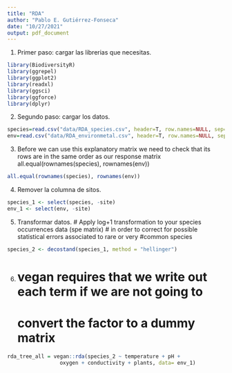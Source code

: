 ```yaml
---
title: "RDA"
author: "Pablo E. Gutiérrez-Fonseca"
date: "10/27/2021"
output: pdf_document
---
```



1. Primer paso: cargar las librerias que necesitas.


```r

library(BiodiversityR)
library(ggrepel)
library(ggplot2)
library(readxl)
library(ggsci)
library(ggforce)
library(dplyr)

```



2. Segundo paso: cargar los datos.

```r

species=read.csv("data/RDA_species.csv", header=T, row.names=NULL, sep=",")
env=read.csv("data/RDA_environmetal.csv", header=T, row.names=NULL, sep=",")

```



3.  Before we can use this explanatory matrix we need to check 
that its rows are in the same order as our response matrix
all.equal(rownames(species), rownames(env))

```r

all.equal(rownames(species), rownames(env))

```



4. Remover la columna de sitos.
```r
species_1 <- select(species, -site)
env_1 <- select(env, -site)
```



5.  Transformar datos.
# Apply log+1 transformation to your species occurrences data (spe matrix) 
# in order to correct for possible statistical errors associated to rare or very 
#common species

```r
species_2 <- decostand(species_1, method = "hellinger")

```



6. # vegan requires that we write out each term if we are not going to 
# convert the factor to a dummy matrix

```r
rda_tree_all = vegan::rda(species_2 ~ temperature + pH +
                 oxygen + conductivity + plants, data= env_1)
```

